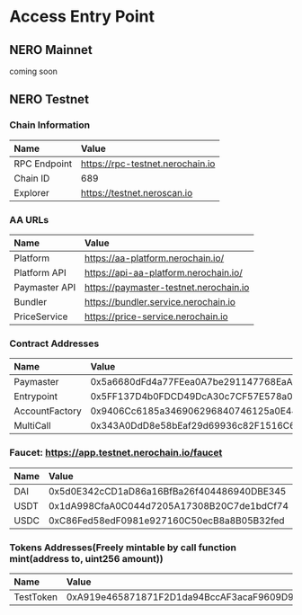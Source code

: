 # Access Entry Point

## NERO Mainnet

coming soon

## NERO Testnet

### Chain Information

| Name         | Value                            |
| :----------- | :------------------------------- |
| RPC Endpoint | https://rpc-testnet.nerochain.io |
| Chain ID     | 689                              |
| Explorer     | https://testnet.neroscan.io      |

### AA URLs

| Name          | Value                                  |
| :------------ | :------------------------------------- |
| Platform      | https://aa-platform.nerochain.io/      |
| Platform API  | https://api-aa-platform.nerochain.io/  |
| Paymaster API | https://paymaster-testnet.nerochain.io |
| Bundler       | https://bundler.service.nerochain.io   |
| PriceService  | https://price-service.nerochain.io     |

### Contract Addresses

| Name           | Value                                      |
| :------------- | :----------------------------------------- |
| Paymaster      | 0x5a6680dFd4a77FEea0A7be291147768EaA2414ad |
| Entrypoint     | 0x5FF137D4b0FDCD49DcA30c7CF57E578a026d2789 |
| AccountFactory | 0x9406Cc6185a346906296840746125a0E44976454 |
| MultiCall      | 0x343A0DdD8e58bEaf29d69936c82F1516C6677B0E |

### Faucet: https://app.testnet.nerochain.io/faucet

| Name | Value                                      |
| :--- | :----------------------------------------- |
| DAI  | 0x5d0E342cCD1aD86a16BfBa26f404486940DBE345 |
| USDT | 0x1dA998CfaA0C044d7205A17308B20C7de1bdCf74 |
| USDC | 0xC86Fed58edF0981e927160C50ecB8a8B05B32fed |

### Tokens Addresses(Freely mintable by call function mint(address to, uint256 amount))

| Name      | Value                                      |
| :-------- | :----------------------------------------- |
| TestToken | 0xA919e465871871F2D1da94BccAF3acaF9609D968 |
